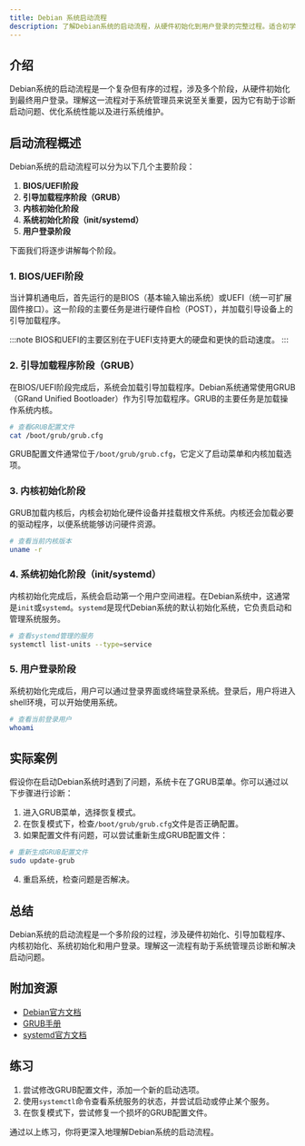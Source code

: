 ```yaml
---
title: Debian 系统启动流程
description: 了解Debian系统的启动流程，从硬件初始化到用户登录的完整过程。适合初学者学习系统管理的基础知识。
---
```


## 介绍

Debian系统的启动流程是一个复杂但有序的过程，涉及多个阶段，从硬件初始化到最终用户登录。理解这一流程对于系统管理员来说至关重要，因为它有助于诊断启动问题、优化系统性能以及进行系统维护。

## 启动流程概述

Debian系统的启动流程可以分为以下几个主要阶段：

1. **BIOS/UEFI阶段**
2. **引导加载程序阶段（GRUB）**
3. **内核初始化阶段**
4. **系统初始化阶段（init/systemd）**
5. **用户登录阶段**

下面我们将逐步讲解每个阶段。

### 1. BIOS/UEFI阶段

当计算机通电后，首先运行的是BIOS（基本输入输出系统）或UEFI（统一可扩展固件接口）。这一阶段的主要任务是进行硬件自检（POST），并加载引导设备上的引导加载程序。

:::note
BIOS和UEFI的主要区别在于UEFI支持更大的硬盘和更快的启动速度。
:::

### 2. 引导加载程序阶段（GRUB）

在BIOS/UEFI阶段完成后，系统会加载引导加载程序。Debian系统通常使用GRUB（GRand Unified Bootloader）作为引导加载程序。GRUB的主要任务是加载操作系统内核。

```bash
# 查看GRUB配置文件
cat /boot/grub/grub.cfg
```

GRUB配置文件通常位于`/boot/grub/grub.cfg`，它定义了启动菜单和内核加载选项。

### 3. 内核初始化阶段

GRUB加载内核后，内核会初始化硬件设备并挂载根文件系统。内核还会加载必要的驱动程序，以便系统能够访问硬件资源。

```bash
# 查看当前内核版本
uname -r
```

### 4. 系统初始化阶段（init/systemd）

内核初始化完成后，系统会启动第一个用户空间进程。在Debian系统中，这通常是`init`或`systemd`。`systemd`是现代Debian系统的默认初始化系统，它负责启动和管理系统服务。

```bash
# 查看systemd管理的服务
systemctl list-units --type=service
```

### 5. 用户登录阶段

系统初始化完成后，用户可以通过登录界面或终端登录系统。登录后，用户将进入shell环境，可以开始使用系统。

```bash
# 查看当前登录用户
whoami
```

## 实际案例

假设你在启动Debian系统时遇到了问题，系统卡在了GRUB菜单。你可以通过以下步骤进行诊断：

1. 进入GRUB菜单，选择恢复模式。
2. 在恢复模式下，检查`/boot/grub/grub.cfg`文件是否正确配置。
3. 如果配置文件有问题，可以尝试重新生成GRUB配置文件：

```bash
# 重新生成GRUB配置文件
sudo update-grub
```

4. 重启系统，检查问题是否解决。

## 总结

Debian系统的启动流程是一个多阶段的过程，涉及硬件初始化、引导加载程序、内核初始化、系统初始化和用户登录。理解这一流程有助于系统管理员诊断和解决启动问题。

## 附加资源

- [Debian官方文档](https://www.debian.org/doc/)
- [GRUB手册](https://www.gnu.org/software/grub/manual/grub/)
- [systemd官方文档](https://www.freedesktop.org/wiki/Software/systemd/)

## 练习

1. 尝试修改GRUB配置文件，添加一个新的启动选项。
2. 使用`systemctl`命令查看系统服务的状态，并尝试启动或停止某个服务。
3. 在恢复模式下，尝试修复一个损坏的GRUB配置文件。

通过以上练习，你将更深入地理解Debian系统的启动流程。